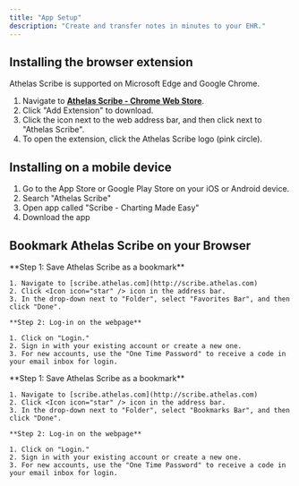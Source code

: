 ```yaml
---
title: "App Setup"
description: "Create and transfer notes in minutes to your EHR."
---
```


## Installing the browser extension

Athelas Scribe is supported on Microsoft Edge and Google Chrome.

1. Navigate to [**Athelas Scribe - Chrome Web Store**](https://chromewebstore.google.com/detail/athelas-scribe/bdieablopfcbafklbkgohgfoiegjjeoo).
2. Click "Add Extension" to download.
3. Click the  icon next to the web address bar, and then click  next to "Athelas Scribe".
4. To open the extension, click the Athelas Scribe logo (pink circle).

## Installing on a mobile device

1. Go to the App Store or Google Play Store on your iOS or Android device.
2. Search "Athelas Scribe"
3. Open app called "Scribe - Charting Made Easy"
4. Download the app

## Bookmark Athelas Scribe on your Browser

<AccordionGroup>
  <Accordion title="Microsoft Edge">
    **Step 1: Save Athelas Scribe as a bookmark**

    1. Navigate to [scribe.athelas.com](http://scribe.athelas.com)
    2. Click <Icon icon="star" /> icon in the address bar.
    3. In the drop-down next to "Folder", select "Favorites Bar", and then click "Done".

    **Step 2: Log-in on the webpage**

    1. Click on "Login."
    2. Sign in with your existing account or create a new one.
    3. For new accounts, use the "One Time Password" to receive a code in your email inbox for login.
  </Accordion>
  <Accordion title="Google Chrome">
    **Step 1: Save Athelas Scribe as a bookmark**

    1. Navigate to [scribe.athelas.com](http://scribe.athelas.com)
    2. Click <Icon icon="star" /> icon in the address bar.
    3. In the drop-down next to "Folder", select "Bookmarks Bar", and then click "Done".

    **Step 2: Log-in on the webpage**

    1. Click on "Login."
    2. Sign in with your existing account or create a new one.
    3. For new accounts, use the "One Time Password" to receive a code in your email inbox for login.
  </Accordion>
</AccordionGroup>